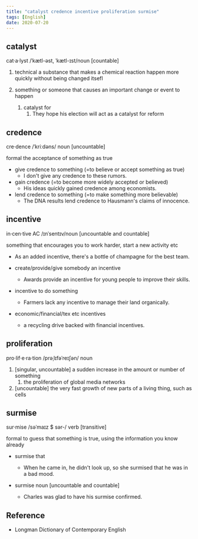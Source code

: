 ```yaml
---
title: "catalyst credence incentive proliferation surmise"
tags: [English]
date: 2020-07-20
---
```


## catalyst

cat·a·lyst /ˈkætl-əst, ˈkætl-ɪst/noun [countable]

1. technical a substance that makes a chemical reaction happen more quickly
   without being changed itsefl

2. something or someone that causes an important change or event to happen
   1. catalyst for
      1. They hope his election will act as a catalyst for reform

## credence

cre·dence /ˈkriːdəns/ noun [uncountable]

formal the acceptance of something as true

- give credence to something (=to believe or accept something as true)
  - I don't give any credence to these rumors.
- gain credence (=to become more widely accepted or believed)
  - His ideas quickly gained credence among economists.
- lend credence to something (=to make something more believable)
  - The DNA results lend credence to Hausmann's claims of innocence.

## incentive

in·cen·tive AC /ɪnˈsentɪv/noun [uncountable and countable]

something that encourages you to work harder, start a new activity etc

- As an added incentive, there's a bottle of champagne for the best team.

- create/provide/give somebody an incentive
  - Awards provide an incentive for young people to improve their skills.

- incentive to do something
  - Farmers lack any incentive to manage their land organically.

- economic/financial/tex etc incentives
  - a recycling drive backed with financial incentives.

## proliferation

pro·lif·e·ra·tion /prəˌlɪfəˈreɪʃən/ noun

1. [singular, uncountable] a sudden increase in the amount or number of something
   1. the proliferation of global media networks
2. [uncountable] the very fast growth of new parts of a living thing, such as cells

## surmise

sur·mise /səˈmaɪz $ sər-/ verb [transitive]

formal to guess that something is true, using the information you know already

- surmise that
  - When he came in, he didn't look up, so she surmised that he was in a bad mood.

- surmise noun [uncountable and countable]
  - Charles was glad to have his surmise confirmed.

## Reference

- Longman Dictionary of Contemporary English